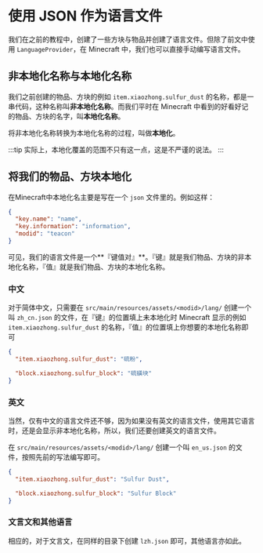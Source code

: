 # 使用 JSON 作为语言文件

<!-- markdownlint-disable MD033 -->

我们在之前的教程中，创建了一些方块与物品并创建了语言文件。但除了前文中使用 `LanguageProvider`，在 Minecraft 中，我们也可以直接手动编写语言文件。

## 非本地化名称与本地化名称

我们之前创建的物品、方块的例如 `item.xiaozhong.sulfur_dust` 的名称，都是一串代码，这种名称叫**非本地化名称**。而我们平时在 Minecraft 中看到的好看好记的物品、方块的名字，叫**本地化名称**。

将非本地化名称转换为本地化名称的过程，叫做**本地化**。

:::tip
实际上，本地化覆盖的范围不只有这一点，这是不严谨的说法。
:::

## 将我们的物品、方块本地化

在Minecraft中本地化名主要是写在一个 `json` 文件里的。例如这样：

```json
{
  "key.name": "name",
  "key.information": "information",
  "modid": "teacon"
}
```

可见，我们的语言文件是一个**『键值对』**。『键』就是我们物品、方块的非本地化名称，『值』就是我们物品、方块的本地化名称。

### 中文

对于简体中文，只需要在 `src/main/resources/assets/<modid>/lang/` 创建一个叫 `zh_cn.json` 的文件，在『键』的位置填上未本地化时 Minecraft 显示的例如 `item.xiaozhong.sulfur_dust` 的名称，『值』的位置填上你想要的本地化名称即可

```json
{
  "item.xiaozhong.sulfur_dust": "硫粉",

  "block.xiaozhong.sulfur_block": "硫磺块"
}
```

### 英文

当然，仅有中文的语言文件还不够，因为如果没有英文的语言文件，使用其它语言时，还是会显示非本地化名称，所以，我们还要创建英文的语言文件。

在 `src/main/resources/assets/<modid>/lang/` 创建一个叫 `en_us.json` 的文件，按照先前的写法编写即可。

```json
{
  "item.xiaozhong.sulfur_dust": "Sulfur Dust",

  "block.xiaozhong.sulfur_block": "Sulfur Block"
}
```

### 文言文和其他语言

相应的，对于文言文，在同样的目录下创建 `lzh.json` 即可，其他语言亦如此。